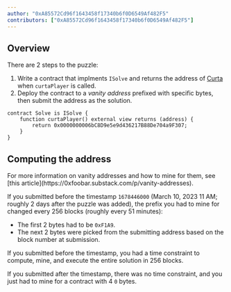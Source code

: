```yaml
---
author: "0xA85572Cd96f1643458f17340b6f0D6549Af482F5"
contributors: ["0xA85572Cd96f1643458f17340b6f0D6549Af482F5"]
---
```


## Overview

There are 2 steps to the puzzle:

1. Write a contract that implments `ISolve` and returns the address of [Curta](https://etherscan.io/address/0x0000000006bC8D9e5e9d436217B88De704a9F307) when `curtaPlayer` is called.
2. Deploy the contract to a _vanity address_ prefixed with specific bytes, then submit the address as the solution.

```sol fileName="Solve.sol" showLineNumbers={false}
contract Solve is ISolve {
    function curtaPlayer() external view returns (address) {
        return 0x0000000006bC8D9e5e9d436217B88De704a9F307;
    }
}
```

## Computing the address

<Callout>
  For more information on vanity addresses and how to mine for them, see [this
  article](https://0xfoobar.substack.com/p/vanity-addresses).
</Callout>

If you submitted before the timestamp `1678446000` (March 10, 2023 11 AM; roughly 2 days after the puzzle was added), the prefix you had to mine for changed every 256 blocks (roughly every 51 minutes):

- The first 2 bytes had to be `0xF1A9`.
- The next 2 bytes were picked from the submitting address based on the block number at submission.

<Callout intent="neutral">
  If you submitted before the timestamp, you had a time constraint to compute,
  mine, and execute the entire solution in 256 blocks.
</Callout>

If you submitted after the timestamp, there was no time constraint, and you just had to mine for a contract with 4 `0` bytes.
